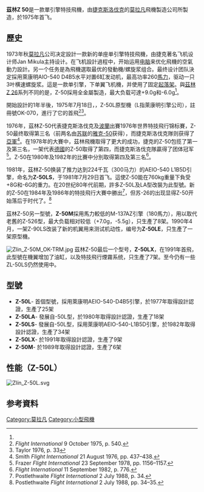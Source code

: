 {{Infobox Aircraft
 |name=茲林Z-50
 |image=File:Flying Bulls Aerobatics Team 05.jpg
 |caption=<!--image caption; if it isn't descriptive it should be left blank-->
 |type=運動飛機
 |manufacturer= [[莫拉凡|莫拉凡]]
 |designer=
 |first flight=1975年7月18日
 |introduced=1975年
 |retired=
 |status=
 |primary user=
 |more users=
 |produced=
 |number built=
 |unit cost=
 |developed from=
}}
'''茲林Z 50'''是一款單引擎特技飛機，由[[捷克斯洛伐克|捷克斯洛伐克]]的[[莫拉凡|莫拉凡]]飛機製造公司所製造，於1975年首飞。

==歷史==
1973年秋[[莫拉凡|莫拉凡]]公司决定設計一款新的单座单引擎特技飛機，由捷克著名飞机设计师Jan Mikula主持设计。在飞机設計過程中，开始运用[[电脑|电脑]]来优化飛機的空氣動力設計。另一个任务是為飛機選取最优的發動機/螺旋浆组合。最终设计团队決定採用萊康明AIO-540 D4B5水平对置6缸发动机，最高功率260[[馬力|馬力]]，驱动一只3叶横速螺旋浆。這是一款单引擎，下单翼飞机機，并使用了固定[[起落架|起落架]]。與[[茲林Z_26|茲林Z 26]]系列不同的是，Z-50採用全金屬製造，最大负载可達+9.0g和-6.0g<ref name="Janes 76 p33"/>。

開始設計的1年半後，1975年7月18日，，Z-50L原型機（L指萊康明引擎公司），註冊號OK-070，進行了它的首飛<ref name="Flight 75 p540">''Flight International'' 9 October 1975, p. 540.</ref><ref name="Janes 76 p33">Taylor 1976, p. 33</ref>。

1976年，茲林Z-50代表捷克斯洛伐克及[[波蘭|波蘭]]出賽1976年世界特技飛行锦标賽，Z-50最终取得第三名（前两名由[[苏联|苏联]]的[[雅克-50|雅克-50]]获得），而捷克斯洛伐克隊则获得了[[亞軍|亞軍]]<ref name="torque p437-8">Smith ''Flight International'' 21 August 1976, pp. 437–438.</ref>。在1978年的大賽中，茲林飛機取得了更大的成功，捷克的Z-50包揽了第一及第三名，一架代表[[德國|德國]]的Z-50取得了第四，而捷克斯洛伐克隊贏得了团体冠军<ref name="Frazer">Frazer ''Flight International'' 23 September 1978, pp. 1156–1157.</ref>。Z-50在1980年及1982年的比賽中分別取得第四及第三名<ref name="Flight 82 aero">''Flight International'' 11 September 1982, p. 776.</ref>。

1981年，茲林Z-50换装了推力达到224千瓦（300马力）的AEIO-540 L1B5D引擎，命名为'''Z-50LS'''，于1981年7月29日首飞。這使Z-50能在760kg重量下負受+8G和-6G的重力。在20世纪80年代前期，許多Z-50L及LA型改裝为此型號。新的Z-50在1984年及1986年的特技飛行大賽中勝出<ref name="Czech p34">Postlethwaite ''Flight International'' 2 July 1988, p. 34.</ref>，但苏-26的出现显得Z-50开始落后于时代了。<ref name="Czech p34-5">Postlethwaite ''Flight International'' 2 July 1988, pp. 34–35.</ref>

茲林Z-50另一型號，'''Z-50M'''採用馬力較低的M-137AZ引擎（180馬力），用以取代老舊的Z-526型，最大负载相对较低（+7.0g，-5.5g），只生產了8架。1990年4月，一架Z-90LS改装了新的机翼用来测试机动性，编号为'''Z-50LE'''，只生產了一架原型機。

[[File:Zlin_Z-50M_OK-TRM.jpg|thumb]]
茲林Z-50最后一个型号，'''Z-50LX'''，在1991年首飛，此型號在機翼增加了油缸，以及特技飛行煙霧系统，只生產了7架。至今仍有一些ZL-50LS仍然使用中。

==型號==
* '''Z-50L'''- 首個型號，採用萊康明AEIO-540-D4B5引擎，於1977年取得設計認證，生產了25架
* '''Z-50LA'''- 發展自-50L型，於1980年取得設計認證，生產了18架
* '''Z-50LS'''- 發展自-50L型，採用萊康明AEIO-540-L1B5D引擎，於1982年取得設計認證，生產了34架
* '''Z-50LX'''- 於1991年取得設計認證，生產了9架
* '''Z-50M'''- 於1989年取得設計認證，生產了6架

==性能（Z-50L）==
[[File:Zlín_Z-50L.svg|right]]
{{aircraft specifications
|crew=1 人
|capacity=
|length main=6.62米
|length alt=28尺8英寸
|span main=8.58米
|span alt=28尺1英寸
|height main=1.86米
|height alt=6尺1英寸
|area main=12.5 m²
|area alt=134.55 ft²
|airfoil=
|aspect ratio=5.88:1
|empty weight main=570公斤
|empty weight alt=1,256磅
|max takeoff weight main=720公斤
|max takeoff weight alt=1,587磅
|more general=
|engine (prop)=
|type of prop=
|number of props=1
|power main=
|power alt=
|power more=
|max speed main=240 公里/小時
|max speed alt=129海里
|max speed more=於海平面
|never exceed speed main=337 公里/小時
|never exceed speed alt=181海里
|stall speed flaps extended main=
|stall speed flaps extended alt=
|stall speed flaps retracted main=
|stall speed flaps retracted alt=
|range main=640公里
|range alt=345海里
|range more=
|ceiling main=19,675尺
|ceiling alt=6,000米
|climb rate main=2360尺/分鐘
|climb rate alt=720米/分鐘
|more performance=
}}

==参考資料==
{{reflist}}


[[Category:莫拉凡|Category:莫拉凡]]
[[Category:小型飛機|Category:小型飛機]]